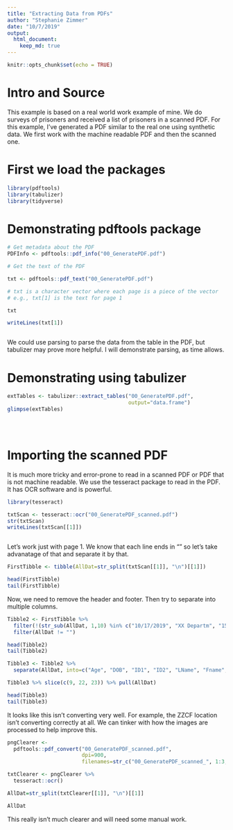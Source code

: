 ```yaml
---
title: "Extracting Data from PDFs"
author: "Stephanie Zimmer"
date: "10/7/2019"
output: 
  html_document:
    keep_md: true
---
```


```r
knitr::opts_chunk$set(echo = TRUE)
```

# Intro and Source

This example is based on a real world work example of mine. We do surveys of prisoners and received a list of prisoners in a scanned PDF. For this example, I've generated a PDF similar to the real one using synthetic data. We first work with the machine readable PDF and then the scanned one.

# First we load the packages

```r
library(pdftools)
library(tabulizer)
library(tidyverse)

```

# Demonstrating pdftools package

```r
# Get metadata about the PDF
PDFInfo <- pdftools::pdf_info("00_GeneratePDF.pdf")

# Get the text of the PDF

txt <- pdftools::pdf_text("00_GeneratePDF.pdf")

# txt is a character vector where each page is a piece of the vector
# e.g., txt[1] is the text for page 1

txt

writeLines(txt[1])



```

We could use parsing to parse the data from the table in the PDF, but tabulizer may prove more helpful. I will demonstrate parsing, as time allows.

# Demonstrating using tabulizer

```r

extTables <- tabulizer::extract_tables("00_GeneratePDF.pdf",
                                       output="data.frame")
glimpse(extTables)





```

# Importing the scanned PDF

It is much more tricky and error-prone to read in a scanned PDF or PDF that is not machine readable. We use the tesseract package to read in the PDF. It has OCR software and is powerful.

```r
library(tesseract)

txtScan <- tesseract::ocr("00_GeneratePDF_scanned.pdf")
str(txtScan)
writeLines(txtScan[[1]])



```

Let's work just with page 1. We know that each line ends in "\n" so let's take advanatage of that and separate it by that.

```r

FirstTibble <- tibble(AllDat=str_split(txtScan[[1]], "\n")[[1]])

head(FirstTibble)
tail(FirstTibble)


```

Now, we need to remove the header and footer. Then try to separate into multiple columns.

```r
Tibble2 <- FirstTibble %>%
  filter(!(str_sub(AllDat, 1,10) %in% c("10/17/2019", "XX Departm", "150 People", "Age Date o"))) %>%
  filter(AllDat != "")

head(Tibble2)
tail(Tibble2)

Tibble3 <- Tibble2 %>%
  separate(AllDat, into=c("Age", "DOB", "ID1", "ID2", "LName", "Fname", "Place", "Cell"), sep=" ", remove=FALSE, convert=TRUE)

Tibble3 %>% slice(c(9, 22, 23)) %>% pull(AllDat)

head(Tibble3)
tail(Tibble3)

```

It looks like this isn't converting very well. For example, the ZZCF location isn't converting correctly at all. We can tinker with how the images are processed to help improve this.

```r

pngClearer <- 
  pdftools::pdf_convert("00_GeneratePDF_scanned.pdf",
                        dpi=900,
                        filenames=str_c("00_GeneratePDF_scanned_", 1:3, "_alt.png"))

txtClearer <- pngClearer %>%
  tesseract::ocr()

```

```r

AllDat=str_split(txtClearer[[1]], "\n")[[1]]

AllDat

```

This really isn't much clearer and will need some manual work.
